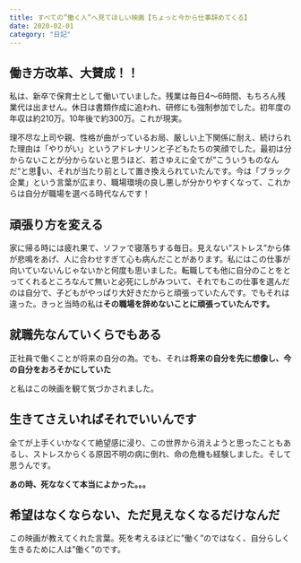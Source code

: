 ```yaml
---
title: すべての”働く人”へ見てほしい映画【ちょっと今から仕事辞めてくる】
date: 2020-02-01
category: "日記"
---
```


## 働き方改革、大賛成！！

私は、新卒で保育士として働いていました。残業は毎日4〜6時間、もちろん残業代は出ません。休日は書類作成に追われ、研修にも強制参加でした。初年度の年収は約210万。10年後で約300万。これが現実。<br/>

理不尽な上司や親、性格が曲がっているお局、厳しい上下関係に耐え、続けられた理由は「やりがい」というアドレナリンと子どもたちの笑顔でした。最初は分からないことが分からないと思うほど、若さゆえに全てが”こういうものなんだ”と思い、それが当たり前として置き換えられていたんです。今は「ブラック企業」という言葉が広まり、職場環境の良し悪しが分かりやすくなって、これからは自分が職場を選べる時代なんです！

## 頑張り方を変える

家に帰る時には疲れ果て、ソファで寝落ちする毎日。見えない”ストレス”から体が悲鳴をあげ、人に合わせすぎて心も病んだことがあります。私にはこの仕事が向いていないんじゃないかと何度も思いました。転職しても他に自分のことをとってくれるところなんて無いと必死にしがみついて、それでもこの仕事を選んだのは自分で、子どもがやっぱり大好きだからと頑張っていたんです。でもそれは違った。きっと当時の私は<span style="font-weight:bold">その職場を辞めないことに頑張っていたんです。</span>

## 就職先なんていくらでもある

正社員で働くことが将来の自分の為。でも、それは<span style="font-weight:bold">将来の自分を先に想像し、今の自分をおろそかにしていた</span>

と私はこの映画を観て気づかされました。

## 生きてさえいればそれでいいんです

全てが上手くいかなくて絶望感に浸り、この世界から消えようと思ったこともあるし、ストレスからくる原因不明の病に倒れ、命の危機も経験しました。そして思うんです。

<span style="font-weight:bold">あの時、死ななくて本当によかった。。。</span>

## 希望はなくならない、ただ見えなくなるだけなんだ

この映画が教えてくれた言葉。死を考えるほどに”働く”のではなく、自分らしく生きるために人は”働く”のです。




